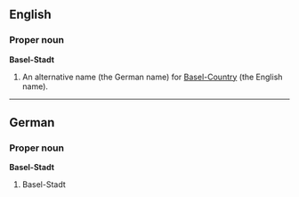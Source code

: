==English==
===Proper noun===
'''Basel-Stadt'''

#An alternative name (the German name) for [[Basel-Country]] (the English name).

----
==German==
===Proper noun===
'''Basel-Stadt'''

#Basel-Stadt